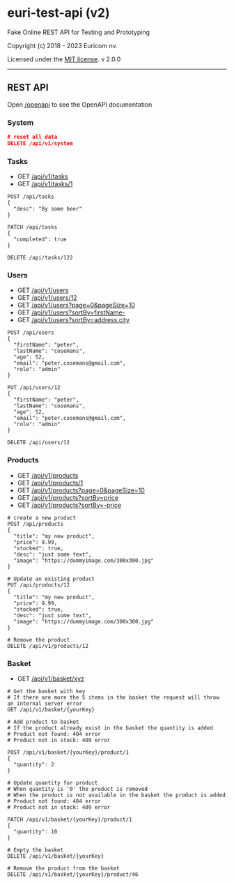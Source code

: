 
# euri-test-api (v2)

Fake Online REST API for Testing and Prototyping

Copyright (c) 2018 - 2023 Euricom nv.

Licensed under the [MIT license](https://opensource.org/licenses/MIT).
v 2.0.0

<hr />

## REST API

Open [/openapi](/openapi) to see the OpenAPI documentation

### System

```json
# reset all data
DELETE /api/v1/system
```

### Tasks

- GET [/api/v1/tasks](/api/v1/tasks)
- GET [/api/v1/tasks/1](/api/v1/tasks/1)

```
POST /api/tasks
{
  "desc": "By some beer"
}

PATCH /api/tasks
{
  "completed": true
}

DELETE /api/tasks/122
```

### Users

- GET [/api/v1/users](/api/v1/users)
- GET [/api/v1/users/12](/api/v1/users/12)
- GET [/api/v1/users?page=0&pageSize=10](/api/v1/users?page=0&pageSize=10)
- GET [/api/v1/users?sortBy=firstName-](/api/v1/users?sort=firstName-)
- GET [/api/v1/users?sortBy=address.city](/api/v1/users?sort=address.city)

```
POST /api/users
{
  "firstName": "peter",
  "lastName": "cosemans",
  "age": 52,
  "email": "peter.cosemans@gmail.com",
  "role": "admin"
}

PUT /api/users/12
{
  "firstName": "peter",
  "lastName": "cosemans",
  "age": 52,
  "email": "peter.cosemans@gmail.com",
  "role": "admin"
}

DELETE /api/users/12
```

### Products

- GET [/api/v1/products](/api/v1/products)
- GET [/api/v1/products/1](/api/v1/products/1)
- GET [/api/v1/products?page=0&pageSize=10](/api/v1/products?page=0&pageSize=10)
- GET [/api/v1/products?sortBy=price](/api/v1/products?sort=price)
- GET [/api/v1/products?sortBy=-price](/api/v1/products?sort=-price)

```
# create a new product
POST /api/products
{
  "title": "my new product",
  "price": 9.99,
  "stocked": true,
  "desc": "just some text",
  "image": "https://dummyimage.com/300x300.jpg"
}

# Update an existing product
PUT /api/products/12
{
  "title": "my new product",
  "price": 9.99,
  "stocked": true,
  "desc": "just some text",
  "image": "https://dummyimage.com/300x300.jpg"
}

# Remove the product
DELETE /api/v1/products/12
```

### Basket

- GET [/api/v1/basket/xyz](/api/v1/basket/xyz)

```
# Get the basket with key
# If there are more the 5 items in the basket the request will throw an internal server error
GET /api/v1/basket/{yourKey}
```

```
# Add product to basket
# If the product already exist in the basket the quantity is added
# Product not found: 404 error
# Product not in stock: 409 error

POST /api/v1/basket/{yourKey}/product/1
{
  "quantity": 2
}

# Update quantity for product
# When quantity is '0' the product is removed
# When the product is not available in the basket the product is added
# Product not found: 404 error
# Product not in stock: 409 error

PATCH /api/v1/basket/{yourKey}/product/1
{
  "quantity": 10
}

# Empty the basket
DELETE /api/v1/basket/{yourKey}

# Remove the product from the basket
DELETE /api/v1/basket/{yourKey}/product/46
```

